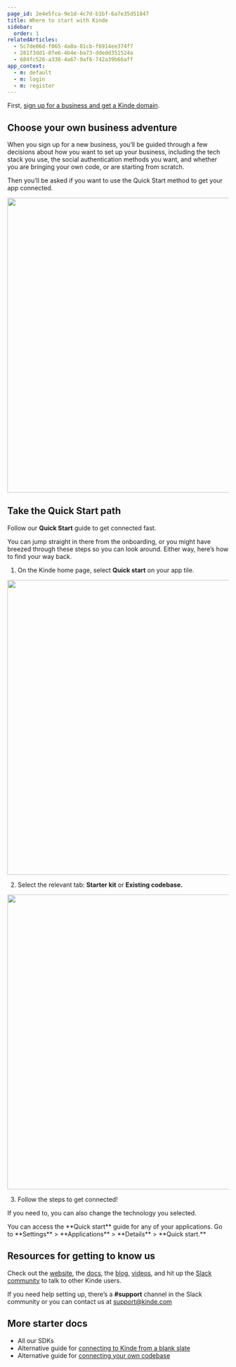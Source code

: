 ```yaml
---
page_id: 2e4e5fca-9e1d-4c7d-b1bf-6a7e35d51847
title: Where to start with Kinde
sidebar:
  order: 1
relatedArticles:
  - 5c7de06d-f065-4a8a-81cb-f6914ee374f7
  - 281f3dd1-8fe6-4b4e-ba73-ddedd351524a
  - 684fc526-a338-4a67-9af6-742a39b66aff
app_context:
  - m: default
  - m: login
  - m: register
---
```


First, [sign up for a business and get a Kinde domain](https://app.kinde.com/register).

## Choose your own business adventure

When you sign up for a new business, you’ll be guided through a few decisions about how you want to set up your business, including the tech stack you use, the social authentication methods you want, and whether you are bringing your own code, or are starting from scratch.

Then you’ll be asked if you want to use the Quick Start method to get your app connected.

<img
  src="https://imagedelivery.net/skPPZTHzSlcslvHjesZQcQ/52d876f0-afc1-4f56-0c05-992c7f7a2800/public"
  alt=""
  width="672px"
  height="auto"
  fetchpriority="low"
  loading="lazy"
  decoding="async"
/>

## Take the Quick Start path

Follow our **Quick Start** guide to get connected fast.

You can jump straight in there from the onboarding, or you might have breezed through these steps so you can look around. Either way, here’s how to find your way back.

1. On the Kinde home page, select **Quick start** on your app tile.

<img
  src="https://imagedelivery.net/skPPZTHzSlcslvHjesZQcQ/6261642c-ebb2-471a-1d90-5056ad9dc400/public"
  alt=""
  width="672px"
  height="auto"
  fetchpriority="low"
  loading="lazy"
  decoding="async"
/>

2. Select the relevant tab: **Starter kit** or **Existing codebase.**

<img
  src="https://imagedelivery.net/skPPZTHzSlcslvHjesZQcQ/31311feb-d809-4d04-ab91-6986f4b1b000/public"
  alt=""
  width="672px"
  height="auto"
  fetchpriority="low"
  loading="lazy"
  decoding="async"
/>

3. Follow the steps to get connected!

If you need to, you can also change the technology you selected.

<Aside>
  You can access the **Quick start** guide for any of your applications. Go to **Settings** >
  **Applications** > **Details** > **Quick start.**
</Aside>

## Resources for getting to know us

Check out the [website](https://kinde.com/product-demo/), the [docs](/), the [blog](https://kinde.com/blog/), [videos](https://www.youtube.com/@heykinde), and hit up the [Slack community](https://join.slack.com/t/thekindecommunity/shared_invite/zt-1vyq8qilj-jFH5V27jfFnHk~BuBSU0ZA) to talk to other Kinde users.

If you need help setting up, there’s a **#support** channel in the Slack community or you can contact us at [support@kinde.com](mailto:support@kinde.com)

## More starter docs

- All our SDKs
- Alternative guide for [connecting to Kinde from a blank slate](/get-started/guides/start-with-starter-kit/)
- Alternative guide for [connecting your own codebase](/get-started/guides/byo-code/)
